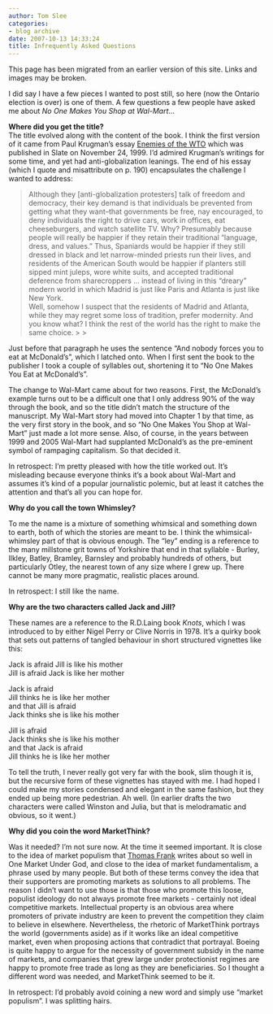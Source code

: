 ```yaml
---
author: Tom Slee
categories:
- blog archive
date: 2007-10-13 14:33:24
title: Infrequently Asked Questions
---
```


::: {.callout-note}

This page has been migrated from an earlier version of this site. 
Links and images may be broken.

:::



				

I did say I have a few pieces I wanted to post still, so here (now the Ontario election is over) is one of them. A few questions a few people have asked me about _No One Makes You Shop at Wal-Mart_...




**Where did you get the title?**  
The title evolved along with the content of the book. I think the first version of it came from Paul Krugman's essay [Enemies of the WTO](http://www.pkarchive.org/trade/wto.html) which was published in Slate on November 24, 1999. I'd admired Krugman's writings for some time, and yet had anti-globalization leanings. The end of his essay (which I quote and misattribute on p. 190) encapsulates the challenge I wanted to address:

<blockquote>Although they [anti-globalization protesters] talk of freedom and democracy, their key demand is that individuals be prevented from getting what they want--that governments be free, nay encouraged, to deny individuals the right to drive cars, work in offices, eat cheeseburgers, and watch satellite TV. Why? Presumably because people will really be happier if they retain their traditional "language, dress, and values." Thus, Spaniards would be happier if they still dressed in black and let narrow-minded priests run their lives, and residents of the American South would be happier if planters still sipped mint juleps, wore white suits, and accepted traditional deference from sharecroppers ... instead of living in this "dreary" modern world in which Madrid is just like Paris and Atlanta is just like New York.   
Well, somehow I suspect that the residents of Madrid and Atlanta, while they may regret some loss of tradition, prefer modernity. And you know what? I think the rest of the world has the right to make the same choice.
> 
> </blockquote>

Just before that paragraph he uses the sentence "And nobody forces you to eat at McDonald's", which I latched onto. When I first sent the book to the publisher I took a couple of syllables out, shortening it to "No One Makes You Eat at McDonald's".




The change to Wal-Mart came about for two reasons. First, the McDonald's example turns out to be a difficult one that I only address 90% of the way through the book, and so the title didn't match the structure of the manuscript. My Wal-Mart story had moved into Chapter 1 by that time, as the very first story in the book, and so "No One Makes You Shop at Wal-Mart" just made a lot more sense. Also, of course, in the years between 1999 and 2005 Wal-Mart had supplanted McDonald's as the pre-eminent symbol of rampaging capitalism. So that decided it.




In retrospect: I'm pretty pleased with how the title worked out. It's misleading because everyone thinks it's a book about Wal-Mart and assumes it's kind of a popular journalistic polemic, but at least it catches the attention and that's all you can hope for.







**Why do you call the town Whimsley?**





To me the name is a mixture of something whimsical and something down to earth, both of which the stories are meant to be. I think the whimsical-whimsley part of that is obvious enough. The "ley" ending is a reference to the many millstone grit towns of Yorkshire that end in that syllable - Burley, Ilkley, Batley, Bramley, Barnsley and probably hundreds of others, but particularly Otley, the nearest town of any size where I grew up. There cannot be many more pragmatic, realistic places around.




In retrospect: I still like the name.




**Why are the two characters called Jack and Jill?**




These names are a reference to the R.D.Laing book _Knots_, which I was introduced to by either Nigel Perry or Clive Norris in 1978. It's a quirky book that sets out patterns of tangled behaviour in short structured vignettes like this:




Jack is afraid Jill is like his mother  
Jill is afraid Jack is like her mother

Jack is afraid  
Jill thinks he is like her mother  
and that Jill is afraid  
Jack thinks she is like his mother




Jill is afraid  
Jack thinks she is like his mother  
and that Jack is afraid  
Jill thinks he is like her mother




To tell the truth, I never really got very far with the book, slim though it is, but the recursive form of these vignettes has stayed with me. I had hoped I could make my stories condensed and elegant in the same fashion, but they ended up being more pedestrian. Ah well. (In earlier drafts the two characters were called Winston and Julia, but that is melodramatic and obvious, so it went.)




**Why did you coin the word MarketThink?**




Was it needed? I'm not sure now. At the time it seemed important. It is close to the idea of market populism that [Thomas Frank](http://www.tcfrank.com/) writes about so well in One Market Under God, and close to the idea of market fundamentalism, a phrase used by many people. But both of these terms convey the idea that their supporters are promoting markets as solutions to all problems. The reason I didn't want to use those is that those who promote this loose, populist ideology do not always promote free markets - certainly not ideal competitive markets. Intellectual property is an obvious area where promoters of private industry are keen to prevent the competition they claim to believe in elsewhere. Nevertheless, the rhetoric of MarketThink portrays the world (governments aside) as if it works like an ideal competitive market, even when proposing actions that contradict that portrayal. Boeing is quite happy to argue for the necessity of government subsidy in the name of markets, and companies that grew large under protectionist regimes are happy to promote free trade as long as they are beneficiaries. So I thought a different word was needed, and MarketThink seemed to be it.




In retrospect: I'd probably avoid coining a new word and simply use "market populism". I was splitting hairs.


		
